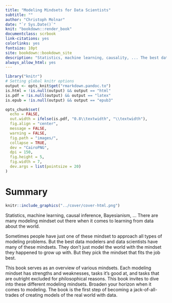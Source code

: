 ```yaml
---
title: "Modeling Mindsets for Data Scientists"
subtitle: ""
author: "Christoph Molnar"
date: "`r Sys.Date()`"
knit: "bookdown::render_book"
documentclass: scrbook
link-citations: yes
colorlinks: yes
fontsize: 10pt
site: bookdown::bookdown_site
description: "Statistics, machine learning, causality, ... The best data scientists don't mindlessly follow just one approach. The best data scientists have all modeling mindsets at their disposal -- and use the right tool for the right job."
always_allow_html: yes
---
```


```r
library("knitr")
# Setting global knitr options
output <- opts_knit$get("rmarkdown.pandoc.to")
is.html = !is.null(output) && output == "html"
is.pdf = !is.null(output) && output == "latex"
is.epub = !is.null(output) && output == "epub3" 

opts_chunk$set(
  echo = FALSE,
  out.width = ifelse(is.pdf, "0.8\\textwidth", "\\textwidth"),
  fig.align = "center",
  message = FALSE,
  warning = FALSE,
  fig.path = "images/", 
  collapse = TRUE,
  dev = "CairoPNG",
  dpi = 150, 
  fig.height = 5, 
  fig.width = 7,
  dev.args = list(pointsize = 20)
)
```


# Summary {-}

```r
knitr::include_graphics("../cover/cover-html.png")
```

Statistics, machine learning, causal inference, Bayesianism, ...
There are many modeling mindset out there when it comes to learning from data about the world.

Sometimes people have just one of these mindset to approach all types of modeling problems.
But the best data modelers and data scientists have many of these mindsets.
They don't just model the world with the mindset they happened to grow up with.
But they pick the mindset that fits the job best.

This book serves as an overview of various mindsets.
Each modeling mindset has strengths and weaknesses, tasks it's good at, and tasks that are outright excluded for philosophical reasons.
This book invites to dive into these different modeling mindsets.
Broaden your horizon when it comes to modeling.
The book is the first step of becoming a jack-of-all-trades of creating models of the real world with data.

